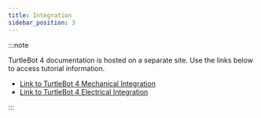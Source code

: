 ```yaml
---
title: Integration
sidebar_position: 3
---
```


:::note

TurtleBot 4 documentation is hosted on a separate site. Use the links below
to access tutorial information.

- [Link to TurtleBot 4 Mechanical Integration](https://turtlebot.github.io/turtlebot4-user-manual/mechanical/)
- [Link to TurtleBot 4 Electrical Integration](https://turtlebot.github.io/turtlebot4-user-manual/electrical/)

:::
